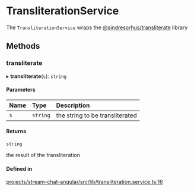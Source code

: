# TransliterationService

The `TransliterationService` wraps the [@sindresorhus/transliterate](https://www.npmjs.com/package/@sindresorhus/transliterate) library

## Methods

### transliterate

▸ **transliterate**(`s`): `string`

#### Parameters

| Name | Type | Description |
| :------ | :------ | :------ |
| `s` | `string` | the string to be transliterated |

#### Returns

`string`

the result of the transliteration

#### Defined in

[projects/stream-chat-angular/src/lib/transliteration.service.ts:16](https://github.com/GetStream/stream-chat-angular/blob/d65e2dbfa9918feca7c82f4c683650c3e625f46f/projects/stream-chat-angular/src/lib/transliteration.service.ts#L16)
